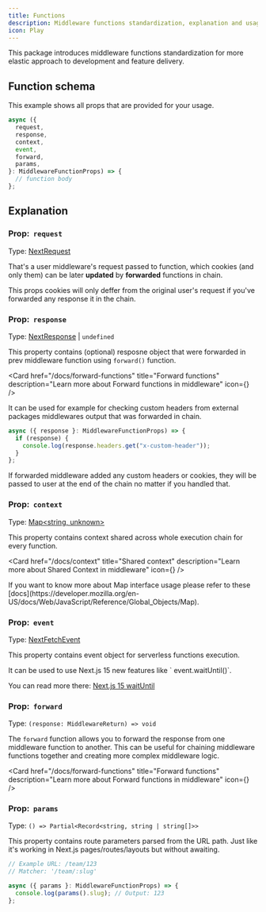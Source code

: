 ```yaml
---
title: Functions
description: Middleware functions standardization, explanation and usage
icon: Play
---
```



This package introduces middleware functions standardization for more elastic approach to development and feature delivery.

## Function schema

This example shows all props that are provided for your usage.

```ts title="_middleware.ts"
async ({
  request,
  response,
  context,
  event,
  forward,
  params,
}: MiddlewareFunctionProps) => {
  // function body
};
```

## Explanation

### Prop:&nbsp;&nbsp;`request`

Type: [NextRequest](https://nextjs.org/docs/app/functions/next-request)

That's a user middleware's request passed to function, which cookies (and only them) can be later **updated** by **forwarded** functions in chain.

This props cookies will only deffer from the original user's request if you've forwarded any response it in the chain.

### Prop:&nbsp;&nbsp;`response`

Type: [NextResponse](https://nextjs.org/docs/app/api-reference/functions/next-response) | `undefined`

This property contains (optional) resposne object that were forwarded in prev middleware function using `forward()` function.

<Card
  href="/docs/forward-functions"
  title="Forward functions"
  description="Learn more about Forward functions in middleware"
  icon={<ArrowRightIcon />}
/>

It can be used for example for checking custom headers from external packages middlewares output that was forwarded in chain.

```ts title="_middleware.ts"
async ({ response }: MiddlewareFunctionProps) => {
  if (response) {
    console.log(response.headers.get("x-custom-header"));
  }
};
```

<Callout>
  If forwarded middleware added any custom headers or cookies, they will be
  passed to user at the end of the chain no matter if you handled that.
</Callout>

### Prop:&nbsp;&nbsp;`context`

Type: [Map\<string, unknown\>](https://developer.mozilla.org/en-US/docs/Web/JavaScript/Reference/Global_Objects/Map)

This property contains context shared across whole execution chain for every function.

<Card
  href="/docs/context"
  title="Shared context"
  description="Learn more about Shared Context in middleware"
  icon={<WaypointsIcon />}
/>

<Callout>
  If you want to know more about Map interface usage please refer to these
  [docs](https://developer.mozilla.org/en-US/docs/Web/JavaScript/Reference/Global_Objects/Map).
</Callout>

### Prop:&nbsp;&nbsp;`event`

Type: [NextFetchEvent](https://nextjs.org/docs/app/building-your-application/routing/middleware#waituntil-and-nextfetchevent)

This property contains event object for serverless functions execution.

<Callout>
  It can be used to use Next.js 15 new features like ` event.waitUntil()`.

You can read more there: [Next.js 15 waitUntil](https://nextjs.org/docs/app/building-your-application/routing/middleware#waituntil-and-nextfetchevent)

</Callout>

### Prop:&nbsp;&nbsp;`forward`

Type: `(response: MiddlewareReturn) => void`

The `forward` function allows you to forward the response from one middleware function to another. This can be useful for chaining middleware functions together and creating more complex middleware logic.

<Card
  href="/docs/forward-functions"
  title="Forward functions"
  description="Learn more about Forward functions in middleware"
  icon={<ArrowRightIcon />}
/>

### Prop:&nbsp;&nbsp;`params`

Type: `() => Partial<Record<string, string | string[]>>`

This property contains route parameters parsed from the URL path. Just like it's working in Next.js pages/routes/layouts but without awaiting.

```ts title="_middleware.ts"
// Example URL: /team/123
// Matcher: '/team/:slug'

async ({ params }: MiddlewareFunctionProps) => {
  console.log(params().slug); // Output: 123
};
```
